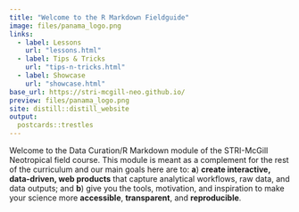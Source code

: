 ```yaml
---
title: "Welcome to the R Markdown Fieldguide"
image: files/panama_logo.png
links:
  - label: Lessons
    url: "lessons.html"
  - label: Tips & Tricks
    url: "tips-n-tricks.html"
  - label: Showcase
    url: "showcase.html"
base_url: https://stri-mcgill-neo.github.io/
preview: files/panama_logo.png
site: distill::distill_website
output:
  postcards::trestles
---
```

 
Welcome to the Data Curation/R Markdown module of the STRI-McGill Neotropical field course. This module is meant as a complement for the rest of the curriculum and our main goals here are to: **a**)  **create interactive, data-driven, web products** that capture analytical workflows, raw data, and data outputs; and **b**) give you the tools, motivation, and inspiration to make your science more **accessible**, **transparent**, and **reproducible**.






